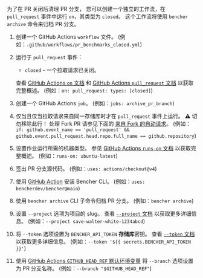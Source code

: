 
为了在 PR 关闭后清理 PR 分支，
您可以创建一个独立的工作流，在 `pull_request` 事件中运行 `on`，其类型为 `closed`。
这个工作流将使用 `bencher archive` 命令来归档 PR 分支。

<PullRequestsClosedCode />

1. 创建一个 GitHub Actions `workflow` 文件。
   (例如：`.github/workflows/pr_benchmarks_closed.yml`)
2. 运行于 `pull_request` 事件：
   - `closed` - 一个拉取请求已关闭。

   查看 [GitHub Actions `on` 文档][github actions on]
   和 [GitHub Actions `pull_request` 文档][github action pull_request] 以获取完整概述。
   (例如：`on: pull_request: types: [closed]`)
3. 创建一个 GitHub Actions `job`。
   (例如：`jobs: archive_pr_branch`)
4. 仅当且仅当拉取请求来自同一存储库时才在 `pull_request` 事件上运行。
   ⚠️ 切勿移除此行！
   处理 Fork PR 请参见下面的 [来自 Fork 的自动请求][pull requests from forks]。
   (例如：`if: github.event_name == 'pull_request' && github.event.pull_request.head.repo.full_name == github.repository`)
5. 设置作业运行所需的机器类型。
   参见 [GitHub Actions `runs-on` 文档][github actions runs-on]
   以获取完整概述。
   (例如：`runs-on: ubuntu-latest`)
6. 签出 PR 分支源代码。
   (例如：`uses: actions/checkout@v4`)
7. 使用 [GitHub Action][bencher cli github action] 安装 Bencher CLI。
   (例如：`uses: bencherdev/bencher@main`)
8. 使用 `bencher archive` CLI 子命令归档 PR 分支。
   (例如：`bencher archive`)
9. 设置 `--project` 选项为项目的 slug。
    查看 [`--project` 文档][project option] 以获取更多详细信息。
    (例如：`--project save-walter-white-1234abcd`)
10. 将 `--token` 选项设置为 `BENCHER_API_TOKEN` **存储库**密钥。
    查看 [`--token` 文档][token option] 以获取更多详细信息。
    (例如：`--token '${{ secrets.BENCHER_API_TOKEN }}'`)
11. 使用 [GitHub Actions `GITHUB_HEAD_REF` 默认环境变量][github default environment variables] 将 `--branch` 选项设置为 PR 分支名称。
    (例如：`--branch "$GITHUB_HEAD_REF"`)


[github actions on]: https://docs.github.com/zh/actions/using-workflows/workflow-syntax-for-github-actions#on
[github action pull_request]: https://docs.github.com/zh/webhooks/webhook-events-and-payloads#pull_request
[github actions runs-on]: https://docs.github.com/zh/actions/using-workflows/workflow-syntax-for-github-actions#jobsjob_idruns-on
[bencher cli github action]: https://github.com/marketplace/actions/bencher-cli
[github default environment variables]: https://docs.github.com/zh/actions/writing-workflows/choosing-what-your-workflow-does/store-information-in-variables

[project option]: /zh/docs/explanation/bencher-run/#--project-project
[token option]: /zh/docs/explanation/bencher-run/#--token-token

[pull requests from forks]: #pull-requests-from-forks
